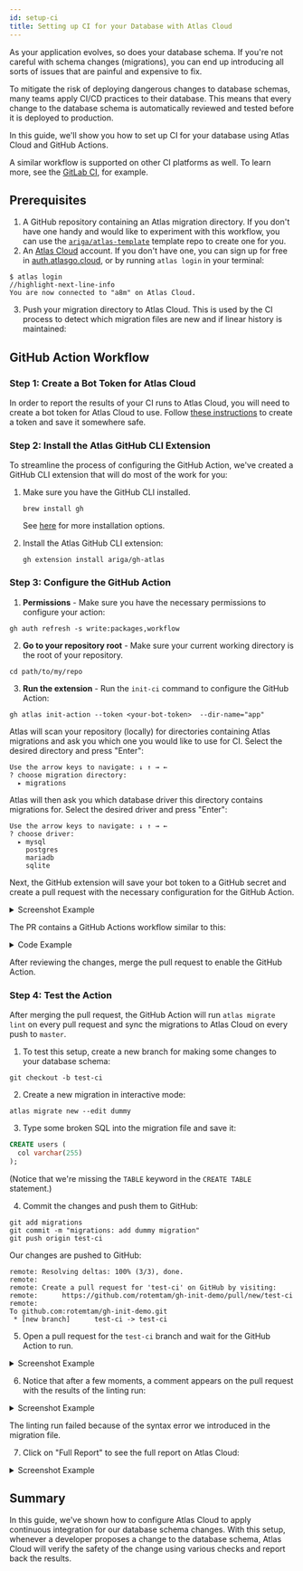 ```yaml
---
id: setup-ci
title: Setting up CI for your Database with Atlas Cloud
---
```



As your application evolves, so does your database schema. If you're not careful
with schema changes (migrations), you can end up introducing all sorts of issues
that are painful and expensive to fix.

To mitigate the risk of deploying dangerous changes to database schemas, many teams
apply CI/CD practices to their database. This means that every change to the database
schema is automatically reviewed and tested before it is deployed to production.

In this guide, we'll show you how to set up CI for your database using Atlas Cloud
and GitHub Actions.

A similar workflow is supported on other CI platforms as well. To learn more, see
the [GitLab CI](/guides/ci-platforms/gitlab), for example.

## Prerequisites

1. A GitHub repository containing an Atlas migration directory. If you don't have one handy
   and would like to experiment with this workflow, you can use the
   [`ariga/atlas-template`](https://github.com/anthony-bible/atlas-template) template repo
   to create one for you.
2. An [Atlas Cloud](https://atlasgo.cloud) account. If you don't have one, you can sign up for free in
  [auth.atlasgo.cloud](https://auth.atlasgo.cloud/signup), or by running `atlas login` in your terminal:

  ```shell
  $ atlas login
  //highlight-next-line-info
  You are now connected to "a8m" on Atlas Cloud.
  ```

3. Push your migration directory to Atlas Cloud. This is used by the CI process to detect
   which migration files are new and if linear history is maintained:

   <MigratePushCommand/>


## GitHub Action Workflow

### Step 1: Create a Bot Token for Atlas Cloud

In order to report the results of your CI runs to Atlas Cloud, you will need to
create a bot token for Atlas Cloud to use. Follow [these instructions](/cloud/bot.mdx)
to create a token and save it somewhere safe.

### Step 2: Install the Atlas GitHub CLI Extension

To streamline the process of configuring the GitHub Action, we've created a
GitHub CLI extension that will do most of the work for you:

1. Make sure you have the GitHub CLI installed.

   ```shell
   brew install gh
   ```
   See [here](https://github.com/cli/cli#installation) for more installation options.

2. Install the Atlas GitHub CLI extension:

   ```shell
   gh extension install ariga/gh-atlas
   ```

### Step 3: Configure the GitHub Action

1. **Permissions** - Make sure you have the necessary permissions to configure your action:

  ```shell
  gh auth refresh -s write:packages,workflow
  ```

2. **Go to your repository root** - Make sure your current working directory is the root of your repository.

  ```shell
  cd path/to/my/repo
  ```

3. **Run the extension** - Run the `init-ci` command to configure the GitHub Action:

  ```shell
  gh atlas init-action --token <your-bot-token>  --dir-name="app"
  ```
  Atlas will scan your repository (locally) for directories containing Atlas migrations
  and ask you which one you would like to use for CI. Select the desired directory and press "Enter":
  ```text
  Use the arrow keys to navigate: ↓ ↑ → ←
  ? choose migration directory:
    ▸ migrations
  ```

  Atlas will then ask you which database driver this directory contains migrations for. Select the
  desired driver and press "Enter":

  ```text
  Use the arrow keys to navigate: ↓ ↑ → ←
  ? choose driver:
    ▸ mysql
      postgres
      mariadb
      sqlite
  ```

  Next, the GitHub extension will save your bot token to a GitHub secret and create a
  pull request with the necessary configuration for the GitHub Action.

  <details>
  <summary>Screenshot Example</summary>

  ![](https://atlasgo.io/uploads/cloud/ci/gh-ext-pr-2.png)
  </details>

  The PR contains a GitHub Actions workflow similar to this:

  <details>

  <summary>Code Example</summary>

    ```yaml
    name: Atlas
    on:
      push:
        branches:
          - master
        paths:
          - .github/workflows/ci-atlas.yaml
          - 'migrations/*'
      pull_request:
        paths:
          - 'migrations/*'
    # Permissions to write comments on the pull request.
    permissions:
      contents: read
      pull-requests: write
    jobs:
      atlas:
        services:
          # Spin up a mysql:8 container to be used as the dev-database for analysis.
          mysql:
            image: mysql:8
            env:
              MYSQL_DATABASE: dev
              MYSQL_ROOT_PASSWORD: pass
            ports:
              - 3306:3306
            options: >-
              --health-cmd "mysqladmin ping -ppass"
              --health-interval 10s
              --health-start-period 10s
              --health-timeout 5s
              --health-retries 10
        runs-on: ubuntu-latest
        steps:
          - uses: actions/checkout@v3
            with:
              fetch-depth: 0
          - uses: ariga/setup-atlas@v0
            with:
              cloud-token: ${{ secrets.ATLAS_CLOUD_TOKEN_L0QEJQ }}
          - uses: ariga/atlas-action/migrate/lint@v1
            with:
              dir: 'file://migrations'
              dir-name: 'gh-ext-demo'
              dev-url: 'mysql://root:pass@localhost:3306/dev'
            env:
              GITHUB_TOKEN: ${{ github.token }}
          - uses: ariga/atlas-action/migrate/push@v1
            if: github.ref == 'refs/heads/master'
            with:
                dir: 'file://migrations'
                dir-name: 'gh-ext-demo'
                dev-url: 'mysql://root:pass@localhost:3306/dev'
    ```

  </details>

  After reviewing the changes, merge the pull request to enable the GitHub Action.

### Step 4: Test the Action

After merging the pull request, the GitHub Action will run `atlas migrate lint` on every pull request
and sync the migrations to Atlas Cloud on every push to `master`.

1. To test this setup, create a new branch for making some changes to your database schema:

  ```shell
  git checkout -b test-ci
  ```

2. Create a new migration in interactive mode:

  ```shell
  atlas migrate new --edit dummy
  ```

3. Type some broken SQL into the migration file and save it:

  ```sql
  CREATE users (
    col varchar(255)
  );
  ```

  (Notice that we're missing the `TABLE` keyword in the `CREATE TABLE` statement.)

4. Commit the changes and push them to GitHub:

  ```shell
  git add migrations
  git commit -m "migrations: add dummy migration"
  git push origin test-ci
  ```

  Our changes are pushed to GitHub:
  ```
  remote: Resolving deltas: 100% (3/3), done.
  remote:
  remote: Create a pull request for 'test-ci' on GitHub by visiting:
  remote:      https://github.com/rotemtam/gh-init-demo/pull/new/test-ci
  remote:
  To github.com:rotemtam/gh-init-demo.git
   * [new branch]      test-ci -> test-ci
  ```

5. Open a pull request for the `test-ci` branch and wait for the GitHub Action to run.
  <details>
  <summary>Screenshot Example</summary>

  ![](https://atlasgo.io/uploads/cloud/ci-guide/open-pr.png)
  </details>



6. Notice that after a few moments, a comment appears on the pull request with the results of the linting run:
  <details>
  <summary>Screenshot Example</summary>

  ![](https://atlasgo.io/uploads/cloud/ci/gh-action-comment.png)
  </details>

  The linting run failed because of the syntax error we introduced in the migration file.

7. Click on "Full Report" to see the full report on Atlas Cloud:
  <details>
  <summary>Screenshot Example</summary>

  ![](https://atlasgo.io/uploads/cloud/ci-guide/fixed-cloud-report-2.png)
  </details>

## Summary

In this guide, we've shown how to configure Atlas Cloud to apply continuous integration
for our database schema changes.  With this setup, whenever a developer proposes a change
to the database schema, Atlas Cloud will verify the safety of the change using various checks
and report back the results.
